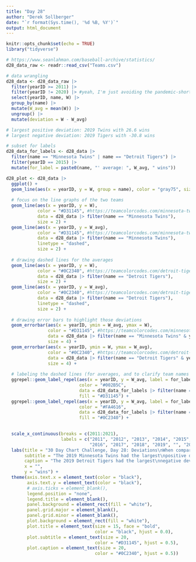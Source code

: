 ```yaml
---
title: "Day 28"
author: "Derek Sollberger"
date: "`r format(Sys.time(), '%d %B, %Y')`"
output: html_document
---
```


```r
knitr::opts_chunk$set(echo = TRUE)
library("tidyverse")
```

```r
# https://www.seanlahman.com/baseball-archive/statistics/
d28_data_raw <- readr::read_csv("Teams.csv")
```

```r
# data wrangling
d28_data <- d28_data_raw |>
  filter(yearID >= 2011) |>
  filter(yearID != 2020) |> #yeah, I'm just avoiding the pandemic-shortened season
  select(yearID, name, W) |>
  group_by(name) |>
  mutate(W_avg = mean(W)) |>
  ungroup() |>
  mutate(deviation = W - W_avg)

# largest positive deviation: 2019 Twins with 26.6 wins
# largest negative deviation: 2019 Tigers with -30.8 wins

# subset for labels
d28_data_for_labels <- d28_data |>
  filter(name == "Minnesota Twins" | name == "Detroit Tigers") |>
  filter(yearID == 2015) |>
  mutate(for_label = paste0(name, "' average: ", W_avg, " wins"))
```

```r
d28_plot <- d28_data |>
  ggplot() +
  geom_line(aes(x = yearID, y = W, group = name), color = "gray75", size = 2) +
  
  # focus on the line graphs of the two teams
  geom_line(aes(x = yearID, y = W), 
            color = "#D31145", #https://teamcolorcodes.com/minnesota-twins-color-codes/
            data = d28_data |> filter(name == "Minnesota Twins"),
            size = 2) +
  geom_line(aes(x = yearID, y = W_avg), 
            color = "#D31145", #https://teamcolorcodes.com/minnesota-twins-color-codes/
            data = d28_data |> filter(name == "Minnesota Twins"),
            linetype = "dashed",
            size = 2) +
  
  # drawing dashed lines for the averages
  geom_line(aes(x = yearID, y = W), 
            color = "#0C2340", #https://teamcolorcodes.com/detroit-tigers-color-codes/
            data = d28_data |> filter(name == "Detroit Tigers"),
            size = 2) +
  geom_line(aes(x = yearID, y = W_avg), 
            color = "#0C2340", #https://teamcolorcodes.com/detroit-tigers-color-codes/
            data = d28_data |> filter(name == "Detroit Tigers"),
            linetype = "dashed",
            size = 2) +
  
  # drawing error bars to highlight those deviations
  geom_errorbar(aes(x = yearID, ymin = W_avg, ymax = W),
                color = "#D31145", #https://teamcolorcodes.com/minnesota-twins-color-codes/
                data = d28_data |> filter(name == "Minnesota Twins" & yearID == 2019),
                size = 4) +
  geom_errorbar(aes(x = yearID, ymin = W, ymax = W_avg),
                color = "#0C2340", #https://teamcolorcodes.com/detroit-tigers-color-codes/
                data = d28_data |> filter(name == "Detroit Tigers" & yearID == 2019),
                size = 4) +
  
  # labeling the dashed lines (for averages, and to clarify team names and colors)
  ggrepel::geom_label_repel(aes(x = yearID, y = W_avg, label = for_label),
                            color = "#002B5C",
                            data = d28_data_for_labels |> filter(name == "Minnesota Twins"),
                            fill = "#D31145") +
  ggrepel::geom_label_repel(aes(x = yearID, y = W_avg, label = for_label),
                            color = "#FA4616",
                            data = d28_data_for_labels |> filter(name == "Detroit Tigers"),
                            fill = "#0C2340") +

  
  scale_x_continuous(breaks = c(2011:2021),
                     labels = c("2011", "2012", "2013", "2014", "2015",
                                "2016", "2017", "2018", "2019", "", "2021")) +
  labs(title = "30 Day Chart Challenge, Day 28: Deviations\nWhen comparing MLB teams' wins\nagainst their averages from the past 10 full seasons,",
       subtitle = "The 2019 Minnesota Twins had the largest\npositive deviation with 26.6 wins above average",
       caption = "The 2019 Detroit Tigers had the largest\nnegative deviation with 30.8 wins below average",
       x = "",
       y = "wins") +
  theme(axis.text.x = element_text(color = "black"),
        axis.text.y = element_text(color = "black"),
        # axis.ticks = element_blank(),
        legend.position = "none",
        legend.title = element_blank(),
        panel.background = element_rect(fill = "white"),
        panel.grid.major = element_blank(),
        panel.grid.minor = element_blank(),
        plot.background = element_rect(fill = "white"),
        plot.title = element_text(size = 15, face = "bold",
                                  color = "black", hjust = 0.0),
        plot.subtitle = element_text(size = 20,
                                  color = "#D31145", hjust = 0.5),
        plot.caption = element_text(size = 20,
                                  color = "#0C2340", hjust = 0.5))
```

